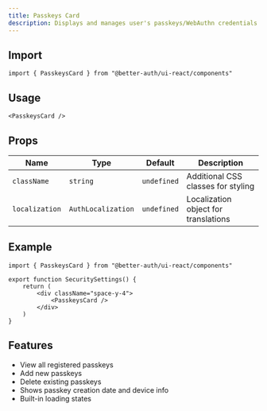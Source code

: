 ```yaml
---
title: Passkeys Card
description: Displays and manages user's passkeys/WebAuthn credentials
---
```


## Import

```tsx
import { PasskeysCard } from "@better-auth/ui-react/components"
```

## Usage

```tsx
<PasskeysCard />
```

## Props

| Name          | Type                       | Default     | Description                                |
|---------------|----------------------------|-------------|--------------------------------------------|
| `className`   | `string`                   | `undefined` | Additional CSS classes for styling         |
| `localization`| `AuthLocalization`         | `undefined` | Localization object for translations       |

## Example

```tsx
import { PasskeysCard } from "@better-auth/ui-react/components"

export function SecuritySettings() {
    return (
        <div className="space-y-4">
            <PasskeysCard />
        </div>
    )
}
```

## Features

- View all registered passkeys
- Add new passkeys
- Delete existing passkeys
- Shows passkey creation date and device info
- Built-in loading states 